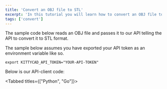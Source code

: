 ```yaml
---
title: 'Convert an OBJ file to STL'
excerpt: 'In this tutorial you will learn how to convert an OBJ file to STL with our Python or Go API clients.'
tags: ['convert']
---
```


The sample code below reads an OBJ file and passes it to our API telling the API
to convert it to STL format.

The sample below assumes you have exported your API token as an environment
variable like so.

```
export KITTYCAD_API_TOKEN="YOUR-API-TOKEN"
```

<TokenReplacementNote />

Below is our API-client code:

<Tabbed titles={["Python", "Go"]}>
```py data-file="public/litterbox_assets/tutorials/conversion_obj_stl/conversion_obj_stl.py"
```
```go data-file="public/litterbox_assets/tutorials/conversion_obj_stl/conversion_obj_stl.go"
```
</Tabbed>

